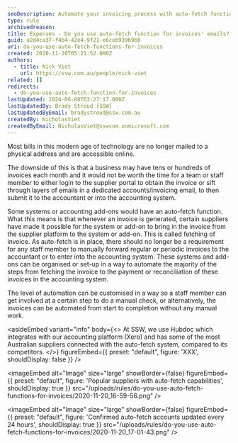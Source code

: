 ```yaml
---
seoDescription: Automate your invoicing process with auto-fetch functions that streamline invoice retrieval and reconciliation for efficient accounting and bookkeeping.
type: rule
archivedreason:
title: Expenses - Do you use auto-fetch function for invoices' emails?
guid: a2d4ca37-f4b4-42e4-9f21-e6ceb939b9b8
uri: do-you-use-auto-fetch-functions-for-invoices
created: 2020-11-20T05:21:52.000Z
authors:
  - title: Nick Viet
    url: https://ssw.com.au/people/nick-viet
related: []
redirects:
  - do-you-use-auto-fetch-function-for-invoices
lastUpdated: 2024-06-08T03:27:17.000Z
lastUpdatedBy: Brady Stroud [SSW]
lastUpdatedByEmail: bradystroud@ssw.com.au
createdBy: NicholasViet
createdByEmail: NicholasViet@sswcom.onmicrosoft.com
---
```


Most bills in this modern age of technology are no longer mailed to a physical address and are accessible online.

The downside of this is that a business may have tens or hundreds of invoices each month and it would not be worth the time for a team or staff member to either login to the supplier portal to obtain the invoice or sift through layers of emails in a dedicated accounts/invoicing email, to then submit it to the accountant or into the accounting system.

Some systems or accounting add-ons would have an auto-fetch function. What this means is that whenever an invoice is generated, certain suppliers have made it possible for the system or add-on to bring in the invoice from the supplier platform to the system or add-on. This is called fetching of invoice.
As auto-fetch is in place, there should no longer be a requirement for any staff member to manually forward regular or periodic invoices to the accountant or to enter into the accounting system. These systems and add-ons can be organised or set-up in a way to automate the majority of the steps from fetching the invoice to the payment or reconciliation of these invoices in the accounting system.

The level of automation can be customised in a way so a staff member can get involved at a certain step to do a manual check, or alternatively, the invoices can be automated from start to completion without any manual work.

<asideEmbed
  variant="info"
  body={<>
    At SSW, we use Hubdoc which integrates with our accounting platform (Xero) and has some of the most Australian suppliers connected with the auto-fetch system, compared to its competitors.
  </>}
  figureEmbed={{
    preset: "default",
    figure: 'XXX',
    shouldDisplay: false
  }}
/>


<imageEmbed
  alt="Image"
  size="large"
  showBorder={false}
  figureEmbed={{
    preset: "default",
    figure: 'Popular suppliers with auto-fetch capabilities',
    shouldDisplay: true
  }}
  src="/uploads/rules/do-you-use-auto-fetch-functions-for-invoices/2020-11-20_16-59-56.png"
/>


<imageEmbed
  alt="Image"
  size="large"
  showBorder={false}
  figureEmbed={{
    preset: "default",
    figure: 'Confirmed auto-fetch accounts updated every 24 hours',
    shouldDisplay: true
  }}
  src="/uploads/rules/do-you-use-auto-fetch-functions-for-invoices/2020-11-20_17-01-43.png"
/>
